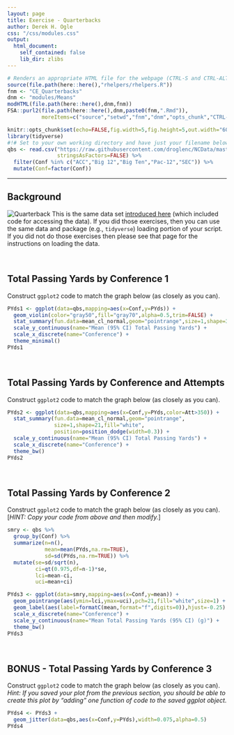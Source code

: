 ```yaml
---
layout: page
title: Exercise - Quarterbacks
author: Derek H. Ogle
css: "/css/modules.css"
output:
  html_document:
    self_contained: false
    lib_dir: zlibs
---
```


```r
# Renders an appropriate HTML file for the webpage (CTRL-S and CTRL-ALT-C)
source(file.path(here::here(),"rhelpers/rhelpers.R"))
fnm <- "CE_Quarterbacks"
dnm <- "modules/Means"
modHTML(file.path(here::here(),dnm,fnm))
FSA::purl2(file.path(here::here(),dnm,paste0(fnm,".Rmd")),
           moreItems=c("source","setwd","fnm","dnm","opts_chunk","CTRL-S"))
```
```r
knitr::opts_chunk$set(echo=FALSE,fig.width=5,fig.height=5,out.width="60%")
library(tidyverse)
#!# Set to your own working directory and have just your filename below.
qbs <- read.csv("https://raw.githubusercontent.com/droglenc/NCData/master/NCAAF19_QBS.csv",
                stringsAsFactors=FALSE) %>%
  filter(Conf %in% c("ACC","Big 12","Big Ten","Pac-12","SEC")) %>%
  mutate(Conf=factor(Conf))
```

----

## Background
<img src="../zimgs/qb.jpg" alt="Quarterback" class="img-right">
This is the same data set [introduced here](../Intro2/CE_Quarterbacks.html) (which included code for accessing the data). If you did those exercises, then you can use the same data and package (e.g., `tidyverse`) loading portion of your script. If you did not do those exercises then please see that page for the instructions on loading the data.

&nbsp;

## Total Passing Yards by Conference 1
Construct `ggplot2` code to match the graph below (as closely as you can).

```r
PYds1 <- ggplot(data=qbs,mapping=aes(x=Conf,y=PYds)) +
  geom_violin(color="gray50",fill="gray70",alpha=0.5,trim=FALSE) +
  stat_summary(fun.data=mean_cl_normal,geom="pointrange",size=1,shape=3) +
  scale_y_continuous(name="Mean (95% CI) Total Passing Yards") +
  scale_x_discrete(name="Conference") +
  theme_minimal()
PYds1
```

&nbsp;

## Total Passing Yards by Conference and Attempts
Construct `ggplot2` code to match the graph below (as closely as you can).

```r
PYds2 <- ggplot(data=qbs,mapping=aes(x=Conf,y=PYds,color=Att>350)) +
  stat_summary(fun.data=mean_cl_normal,geom="pointrange",
               size=1,shape=21,fill="white",
               position=position_dodge(width=0.3)) +
  scale_y_continuous(name="Mean (95% CI) Total Passing Yards") +
  scale_x_discrete(name="Conference") +
  theme_bw()
PYds2
```

&nbsp;

## Total Passing Yards by Conference 2
Construct `ggplot2` code to match the graph below (as closely as you can). [*HINT: Copy your code from above and then modify.*]

```r
smry <- qbs %>%
  group_by(Conf) %>%
  summarize(n=n(),
            mean=mean(PYds,na.rm=TRUE),
            sd=sd(PYds,na.rm=TRUE)) %>%
  mutate(se=sd/sqrt(n),
         ci=qt(0.975,df=n-1)*se,
         lci=mean-ci,
         uci=mean+ci)

PYds3 <- ggplot(data=smry,mapping=aes(x=Conf,y=mean)) +
  geom_pointrange(aes(ymin=lci,ymax=uci),pch=21,fill="white",size=1) +
  geom_label(aes(label=formatC(mean,format="f",digits=0)),hjust=-0.25) +
  scale_x_discrete(name="Conference") +
  scale_y_continuous(name="Mean Total Passing Yards (95% CI) (g)") +
  theme_bw()
PYds3
```

&nbsp;

## BONUS - Total Passing Yards by Conference 3
Construct `ggplot2` code to match the graph below (as closely as you can). *Hint: If you saved your plot from the previous section, you should be able to create this plot by "adding" one function of code to the saved ggplot object.*

```r
PYds4 <- PYds3 +
  geom_jitter(data=qbs,aes(x=Conf,y=PYds),width=0.075,alpha=0.5)
PYds4
```
